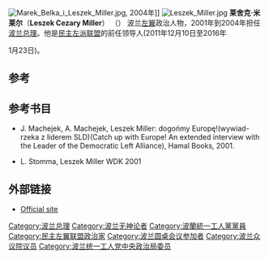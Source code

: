 {{noteTA
|1=zh-cn:米莱尔;zh-tw:米勒;zh-hant:米萊爾;
}}
{{no footnotes|time=2014-09-01T17:01:45+00:00}}
{{Infobox officeholder
| name = Leszek Miller
| honorific_prefix    = His Excellency
|honorific-suffix =  [[Member_of_the_European_Parliament|MEP]]
| image = Leszek Miller Sejm 2014 01.JPG
| office = 10th [[Prime_Minister_of_Poland|Prime Minister of Poland]]
| president = [[Aleksander_Kwaśniewski|Aleksander Kwaśniewski]]
| deputy = [[Marek_Belka|Marek Belka]]<br>[[Jarosław_Kalinowski|Jarosław Kalinowski]]<br>[[Deputy_Prime_Minister_of_the_Republic_of_Poland|Marek Pol]]<br>[[Jerzy_Hausner|Jerzy Hausner]]<br>[[Józef_Oleksy|Józef Oleksy]]
| term_start = 19 October 2001
| term_end = 2 May 2004
| predecessor = [[Jerzy_Buzek|Jerzy Buzek]]
| successor = [[Marek_Belka|Marek Belka]]
| office3 = [[Democratic_Left_Alliance|Leader of the Democratic Left Alliance]]
| term_start3 = 10 December 2011
| term_end3 = 23 January 2016
| predecessor3 = [[Grzegorz_Napieralski|Grzegorz Napieralski]]
| successor3 = [[Włodzimierz_Czarzasty|Włodzimierz Czarzasty]]
| term_start4 = 15 April 1999
| term_end4 = 6 March 2004
| predecessor4 = Position established
| successor4 = [[Krzysztof_Janik|Krzysztof Janik]]
| office5 = Leader of the [[Polish_Left|Polish Left]]
| term_start5 = 5 January 2008
| term_end5 = 9 January 2010
| predecessor5 = ''Position established''<br/> Himself <small>(As [[Social_Democracy_of_the_Republic_of_Poland|Leader of Social Democracy]])</small>
| successor5 = Jacek Zdrojewski
| office6 = Leader of [[Social_Democracy_of_the_Republic_of_Poland|Social Democracy of the Republic of Poland]]
| term_start6 = 21 September 1997
| term_end6 = 15 April 1999
| predecessor6 = [[Józef_Oleksy|Józef Oleksy]]
| successor6 = ''Position abolished'' <br/>Himself <small>(As [[Democratic_Left_Alliance|Leader of the Democratic Left Alliance]])</small>
| office7 = [[Ministry_of_Interior_and_Administration_(Poland)|Minister of Internal Affairs and Administration]]
| primeminister7 = [[Włodzimierz_Cimoszewicz|Włodzimierz Cimoszewicz]]
| term_start7 = 1 January 1997
| term_end7 = 17 October 1997
| predecessor7 = [[Zbigniew_Siemiątkowski|Zbigniew Siemiątkowski]]
| successor7 = [[Janusz_Tomaszewski|Janusz Tomaszewski]]
| office8 = [[Ministry_of_Labour_and_Social_Policy|Minister of Labour and Social Policy]]
| primeminister8 = [[Waldemar_Pawlak|Waldemar Pawlak]]<br>[[Józef_Oleksy|Józef Oleksy]]
| term_start8 = 26 October 1993
| term_end8 = 7 February 1996
| predecessor8 = [[Jacek_Kuroń|Jacek Kuroń]]
| successor8 = Andrzej Bądkowski
| birth_name = Leszek Cezary Miller
| birth_date = {{birth date and age|1946|7|3|df=y}}
| birth_place = [[Żyrardów|Żyrardów]], [[Provisional_Government_of_National_Unity|Poland]]
| death_date = 
| death_place = 
| party = [[Polish_United_Workers'_Party|Polish United Workers' Party]] (1969–1990)<br>[[Social_Democracy_of_the_Republic_of_Poland|Social Democracy of the Republic of Poland]] (1990–1999)<br>[[Democratic_Left_Alliance|Democratic Left Alliance]] (1999–2007, 2010–2021)<br>[[Polish_Left|Polish Left]] (2007–2010)
| spouse = Aleksandra Miller
| children = 1
| awards = [[File:EST_Order_of_the_Cross_of_Terra_Mariana_-_1st_Class_BAR.png|40px]] [[File:MLT_National_Order_of_Merit_BAR.svg|40px]] [[File:POL_Order_Uśmiechu_BAR.svg|40px]]
}}
[[Image:Marek_Belka_i_Leszek_Miller.jpg|thumb]], 2004年]]
[[File:Leszek_Miller.jpg|thumb]]
'''莱舍克·米莱尔'''（'''Leszek Cezary Miller'''） {{IPAc-pl|AUD|Pl-Leszek Miller.ogg|'|l|e|sz|e|k|-|'|m|i|l|l|e|r}} （{{bd|1946年|7月3日||}}） 波兰[[左翼政治|左翼]]政治人物，2001年到2004年担任[[波兰总理|波兰总理]]。他是[[民主左派联盟|民主左派联盟]]的前任领导人(2011年12月10日至2016年

1月23日)。

==参考==
{{Reflist}}

==参考书目==

*J. Machejek, A. Machejek, Leszek Miller: dogońmy Europę!(wywiad-rzeka z liderem SLD)(Catch up with Europe! An extended interview with the Leader of the Democratic Left Alliance), Hamal Books, 2001.

*L. Stomma, Leszek Miller WDK 2001

==外部链接==
*[http://www.miller.pl/ Official site]

{{S-start}}
{{S-off}}
{{s-bef|before= [[雅塞克·库伦|雅塞克·库伦]]<br>（Jacek Kuroń）}} 
{{s-ttl|title= [[波兰政府|劳动暨社会政策部部长]]|years=1993年10月26日—1996年2月7日}} 
{{s-aft|after='''安杰伊·巴德科夫斯基'''<br>（Andrzej Bądkowski）}}
{{s-bef|before= [[兹比格涅夫·谢米亚特科夫斯基|兹比格涅夫·谢米亚特科夫斯基]]<br>（Zbigniew Siemiątkowski）}} 
{{s-ttl|title= {{le|波蘭內務行政部|Ministry of Internal Affairs and Administration of the Republic of Poland}}部長|years=1997年1月1日–1997年10月17日}} 
{{s-aft|after=[[雅努什·托马谢夫斯基|雅努什·托马谢夫斯基]]<br>（Janusz Tomaszewski）}}
{{s-bef|before= [[耶日·布泽克|耶日·布泽克]]}} 
{{s-ttl|title= [[波兰总理|波兰总理]]|years=2001年10月19日—2004年5月2日}} 
{{s-aft|after=[[马雷克·贝尔卡|马雷克·贝尔卡]]}}
{{s-ppo}}
{{s-bef|before= [[亚历山大·克瓦希涅夫斯基|亚历山大·克瓦希涅夫斯基]]}} 
{{s-ttl|title= [[波兰共和国社会民主党|波兰共和国社会民主党]]主席|years=1995-1999}} 
{{s-aft|after=''组成[[民主左派联盟|民主左派联盟]]''}}
{{s-bef|before= ''无 - 党成立''}} 
{{s-ttl|title= [[民主左派联盟|民主左派联盟]]主席|years=1999年4月15日—2004年3月6日}} 
{{s-aft|after=[[克日什多夫·雅尼克|克日什多夫·雅尼克]]<br>（Krzysztof Janik）}}
{{s-bef|before= ''无 - 首任主席''}} 
{{s-ttl|title= [[波兰左翼|波兰左翼]]主席|years=2008-2010}} 

{{end}}


{{Authority control}}

{{DEFAULTSORT:Miller, Leszek}}

[[Category:波兰总理|Category:波兰总理]]
[[Category:波兰无神论者|Category:波兰无神论者]]
[[Category:波蘭統一工人黨黨員|Category:波蘭統一工人黨黨員]]
[[Category:民主左翼联盟政治家|Category:民主左翼联盟政治家]]
[[Category:波兰圆桌会议参加者|Category:波兰圆桌会议参加者]]
[[Category:波兰众议院议员|Category:波兰众议院议员]]
[[Category:波兰统一工人党中央政治局委员|Category:波兰统一工人党中央政治局委员]]
